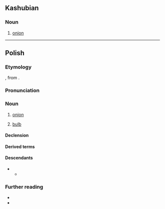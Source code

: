 {{also|Cebula|cëbùla|čebula}}
==Kashubian==

===Noun===
{{csb-noun|f}}

# [[onion]]

----

==Polish==
{{wp|lang=pl}}

===Etymology===
{{bor+|pl|LL.|cepulla}}, from {{der|pl|la|cepa}}.

===Pronunciation===
{{pl-p|a=Pl-{{PAGENAME}}.ogg}}

===Noun===
{{pl-noun|f|dim=cebulka}}

# [[onion]]
# {{lb|pl|botany}} [[bulb]]

====Declension====
{{pl-decl-noun-f|cebu|l}}

====Derived terms====
{{col3|pl|title=adjective|cebulowy}}
{{col3|pl|title=noun|bulwocebula}}

====Descendants====
** {{desctree|zle-ort|цибулѧ|цибу́лѧ|bor=1}}

===Further reading===
* {{R:pl:WSJP}}
* {{R:pl:PWN}}

{{C|pl|Alliums|Vegetables}}